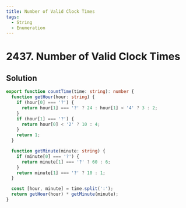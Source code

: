 ```yaml
---
title: Number of Valid Clock Times
tags:
  - String
  - Enumeration
---
```


# 2437. Number of Valid Clock Times

<Badges>
  <LevelBadge level="easy" />
  <TopicBadge name="String" slug="string" />
  <TopicBadge name="Enumeration" slug="enumeration" />
</Badges>

## Solution

```typescript filename="solution.ts" copy
export function countTime(time: string): number {
  function getHour(hour: string) {
    if (hour[0] === '?') {
      return hour[1] === '?' ? 24 : hour[1] < '4' ? 3 : 2;
    }
    if (hour[1] === '?') {
      return hour[0] < '2' ? 10 : 4;
    }
    return 1;
  }

  function getMinute(minute: string) {
    if (minute[0] === '?') {
      return minute[1] === '?' ? 60 : 6;
    }
    return minute[1] === '?' ? 10 : 1;
  }

  const [hour, minute] = time.split(':');
  return getHour(hour) * getMinute(minute);
}
```

<ProblemLink
  codingSite="leetcode"
  href="https://leetcode.com/problems/number-of-valid-clock-times"
  title="Number of Valid Clock Times"
/>
